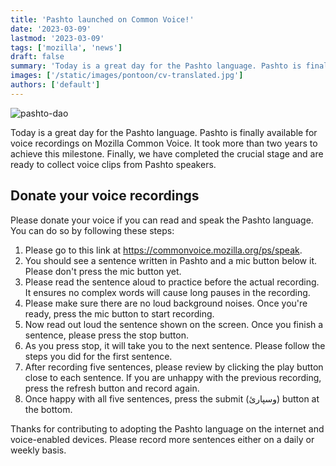 ```yaml
---
title: 'Pashto launched on Common Voice!'
date: '2023-03-09'
lastmod: '2023-03-09'
tags: ['mozilla', 'news']
draft: false
summary: 'Today is a great day for the Pashto language. Pashto is finally available for voice recordings on Mozilla Common Voice. It took more than two years to achieve this milestone.'
images: ['/static/images/pontoon/cv-translated.jpg']
authors: ['default']
---
```


![pashto-dao](/static/images/cv-translated.jpg)

Today is a great day for the Pashto language. Pashto is finally available for voice recordings on Mozilla Common Voice. It took more than two years to achieve this milestone. Finally, we have completed the crucial stage and are ready to collect voice clips from Pashto speakers.

## Donate your voice recordings

Please donate your voice if you can read and speak the Pashto language. You can do so by following these steps:

1. Please go to this link at https://commonvoice.mozilla.org/ps/speak.
2. You should see a sentence written in Pashto and a mic button below it. Please don't press the mic button yet.
3. Please read the sentence aloud to practice before the actual recording. It ensures no complex words will cause long pauses in the recording.
4. Please make sure there are no loud background noises. Once you're ready, press the mic button to start recording.
5. Now read out loud the sentence shown on the screen. Once you finish a sentence, please press the stop button.
6. As you press stop, it will take you to the next sentence. Please follow the steps you did for the first sentence.
7. After recording five sentences, please review by clicking the play button close to each sentence. If you are unhappy with the previous recording, press the refresh button and record again.
8. Once happy with all five sentences, press the submit (وسپارئ) button at the bottom.

Thanks for contributing to adopting the Pashto language on the internet and voice-enabled devices. Please record more sentences either on a daily or weekly basis.
